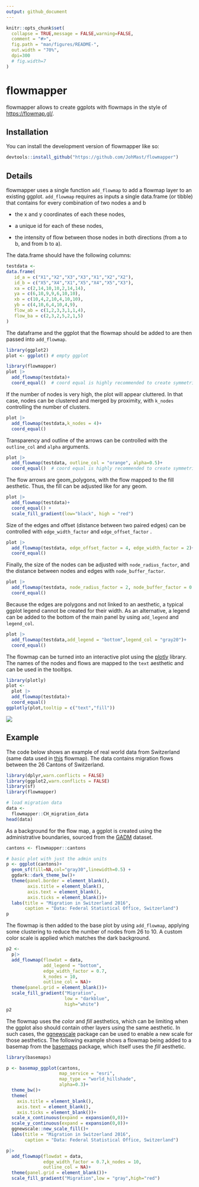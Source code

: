 ```yaml
---
output: github_document
---
```


<!-- README.md is generated from README.Rmd. Please edit that file -->

```r
knitr::opts_chunk$set(
  collapse = TRUE,message = FALSE,warning=FALSE,
  comment = "#>",
  fig.path = "man/figures/README-",
  out.width = "70%",
  dpi=300
  # fig.width=7
)
```

# flowmapper

flowmapper allows to create ggplots with flowmaps in the style of <https://flowmap.gl/>.

## Installation

You can install the development version of flowmapper like so:

``` r
devtools::install_github("https://github.com/JohMast/flowmapper")
```

## Details

flowmapper uses a single function `add_flowmap` to add a flowmap layer to an existing ggplot. `add_flowmap` requires as inputs a single data.frame (or tibble) that contains for every combination of two nodes a and b

-   the x and y coordinates of each these nodes,

-   a unique id for each of these nodes,

-   the intensity of flow between those nodes in both directions (from a to b, and from b to a).

The data.frame should have the following columns:

```r

testdata <-
data.frame(
   id_a = c("X1","X2","X3","X3","X1","X2","X2"),
   id_b = c("X5","X4","X1","X5","X4","X5","X3"),
   xa = c(2,14,10,10,2,14,14),
   ya = c(6,10,9,9,6,10,10),
   xb = c(10,4,2,10,4,10,10),
   yb = c(4,10,6,4,10,4,9),
   flow_ab = c(1,2,3,3,1,1,4),
   flow_ba = c(2,3,2,5,2,1,5)
)

```

The dataframe and the ggplot that the flowmap should be added to are then passed into `add_flowmap`.

```r
library(ggplot2)
plot <- ggplot() # empty ggplot

library(flowmapper)
plot |>
  add_flowmap(testdata)+
  coord_equal()  # coord equal is highly recommended to create symmetric shapes
```

If the number of nodes is very high, the plot will appear cluttered. In that case, nodes can be clustered and merged by proximity, with `k_nodes` controlling the number of clusters.

```r
plot |>
  add_flowmap(testdata,k_nodes = 4)+
  coord_equal()
```

Transparency and outline of the arrows can be controlled with the `outline_col` and `alpha` arguments.

```r
plot |>
  add_flowmap(testdata, outline_col = "orange", alpha=0.5)+
  coord_equal()  # coord equal is highly recommended to create symmetric shapes
```

The flow arrows are geom_polygons, with the flow mapped to the fill aesthetic. Thus, the fill can be adjusted like for any geom.

```r
plot |>
  add_flowmap(testdata)+
  coord_equal() + 
  scale_fill_gradient(low="black", high = "red")
```

Size of the edges and offset (distance between two paired edges) can be controlled with `edge_width_factor` and `edge_offset_factor` .

```r
plot |>
  add_flowmap(testdata, edge_offset_factor = 4, edge_width_factor = 2)+
  coord_equal()
```

Finally, the size of the nodes can be adjusted with `node_radius_factor`, and the distance between nodes and edges with `node_buffer_factor`.

```r

plot |>
  add_flowmap(testdata, node_radius_factor = 2, node_buffer_factor = 0.5)+
  coord_equal()
```

Because the edges are polygons and not linked to an aesthetic, a typical ggplot legend cannot be created for their width. As an alternative, a legend can be added to the bottom of the main panel by using `add_legend` and `legend_col`.

```r
plot |>
  add_flowmap(testdata,add_legend = "bottom",legend_col = "gray20")+
  coord_equal()
```

The flowmap can be turned into an interactive plot using the [plotly](https://github.com/plotly/plotly.R) library. The names of the nodes and flows are mapped to the `text` aesthetic and can be used in the tooltips.

```r
library(plotly)
plot <- 
  plot |>
  add_flowmap(testdata)+
  coord_equal()
ggplotly(plot,tooltip = c("text","fill"))
```

![](man/figures/plotly_example.PNG)

## Example

The code below shows an example of real world data from Switzerland (same data used in [this](https://www.flowmap.blue/15kwLB4baXZ7jpip8q0JjgR6zDoS5Gt3gMLCTUAboQxk?v=46.719075,7.817990,7.51&a=0&d=1&c=0&lt=1&col=Default&f=45) flowmap). The data contains migration flows between the 26 Cantons of Switzerland.

```r
library(dplyr,warn.conflicts = FALSE)
library(ggplot2,warn.conflicts = FALSE)
library(sf)
library(flowmapper)

# load migration data
data <-
  flowmapper::CH_migration_data
head(data)
```

As a background for the flow map, a ggplot is created using the administrative boundaries, sourced from the [GADM](https://gadm.org/index.html) dataset.

```r
cantons <- flowmapper::cantons

# basic plot with just the admin units
p <- ggplot(cantons)+
  geom_sf(fill=NA,col="gray30",linewidth=0.5) +
  ggdark::dark_theme_bw()+
  theme(panel.border = element_blank(),
        axis.title = element_blank(),
        axis.text = element_blank(),
        axis.ticks = element_blank())+
  labs(title = "Migration in Switzerland 2016",
       caption = "Data: Federal Statistical Office, Switzerland")
p
```

The flowmap is then added to the base plot by using `add_flowmap`, applying some clustering to reduce the number of nodes from 26 to 10. A custom color scale is applied which matches the dark background.

```r
p2 <-
  p|>
  add_flowmap(flowdat = data,
              add_legend = "bottom",
              edge_width_factor = 0.7,
              k_nodes = 10,
              outline_col = NA)+
  theme(panel.grid = element_blank())+
  scale_fill_gradient("Migration",
                      low = "darkblue",
                      high="white")
p2
```

The flowmap uses the *color* and *fill* aesthetics, which can be limiting when the ggplot also should contain other layers using the same aesthetic. In such cases, the [ggnewscale](https://eliocamp.github.io/ggnewscale/) package can be used to enable a new scale for those aesthetics. The following example shows a flowmap being added to a basemap from the [basemaps](https://jakob.schwalb-willmann.de/basemaps/) package, which itself uses the *fill* aesthetic.

```r
library(basemaps)

p <- basemap_ggplot(cantons,
                    map_service = "esri",
                    map_type = "world_hillshade",
                    alpha=0.3)+
  theme_bw()+
  theme(
    axis.title = element_blank(),
    axis.text = element_blank(),
    axis.ticks = element_blank())+
  scale_x_continuous(expand = expansion(0,0))+
  scale_y_continuous(expand = expansion(0,0))+
  ggnewscale::new_scale_fill()+
  labs(title = "Migration in Switzerland 2016",
       caption = "Data: Federal Statistical Office, Switzerland")

p|>
  add_flowmap(flowdat = data,
              edge_width_factor = 0.7,k_nodes = 10,
              outline_col = NA)+
  theme(panel.grid = element_blank())+
  scale_fill_gradient("Migration",low = "gray",high="red")
```
